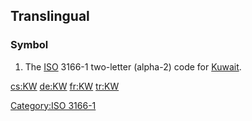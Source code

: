 {{also|kW|.kw}}
==Translingual==

===Symbol===
{{head|mul|symbol}}

# The [[ISO]] 3166-1 two-letter (alpha-2) code for [[Kuwait]].

[[Category:ISO 3166-1]]

[[cs:KW]]
[[de:KW]]
[[fr:KW]]
[[tr:KW]]
